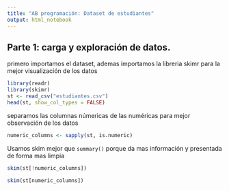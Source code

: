 ```yaml
---
title: "AB programación: Dataset de estudiantes"
output: html_notebook
---
```

## Parte 1: carga y exploración de datos.

primero importamos el dataset, ademas importamos la libreria skimr para la mejor visualización de los datos
```r
library(readr)
library(skimr)
st <- read_csv("estudiantes.csv")
head(st, show_col_types = FALSE)
```
separamos las columnas númericas de las numéricas para mejor observación de los datos
```r
numeric_columns <- sapply(st, is.numeric)
```
Usamos skim mejor que `summary()` porque da mas información y presentada de forma mas limpia

```r
skim(st[!numeric_columns])
```
```r
skim(st[numeric_columns])
```







